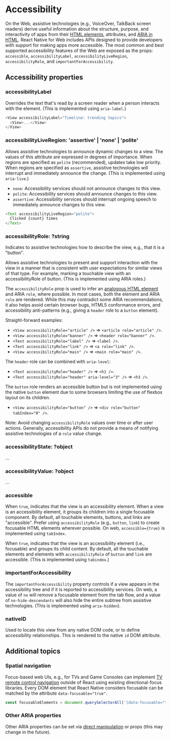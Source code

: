 
<Meta title="Guides|Accessibility" />

# Accessibility

On the Web, assistive technologies (e.g., VoiceOver, TalkBack screen readers)
derive useful information about the structure, purpose, and interactivity of
apps from their [HTML elements][html-accessibility-url], attributes, and [ARIA
in HTML][aria-in-html-url]. React Native for Web includes APIs designed to
provide developers with support for making apps more accessible. The most
common and best supported accessibility features of the Web are exposed as the
props: `accessible`, `accessibilityLabel`, `accessibilityLiveRegion`,
`accessibilityRole`, and `importantForAccessibility`.

## Accessibility properties

### accessibilityLabel

Overrides the text that's read by a screen reader when a person interacts with
the element. (This is implemented using `aria-label`.)

```js
<View accessibilityLabel="Timeline: trending topics">
  <View>...</View>
</View>
```

### accessibilityLiveRegion: 'assertive' | 'none' | 'polite'

Allows assistive technologies to announce dynamic changes to a view. The values
of this attribute are expressed in degrees of importance. When regions are
specified as `polite` (recommended), updates take low priority. When regions are
specified as `assertive`, assistive technologies will interrupt and immediately
announce the change. (This is implemented using `aria-live`.)

* `none`: Accessibility services should not announce changes to this view.
* `polite`: Accessibility services should announce changes to this view.
* `assertive`: Accessibility services should interrupt ongoing speech to immediately announce changes to this view.

```js
<Text accessibilityLiveRegion="polite">
  Clicked {count} times
</Text>
```

### accessibilityRole: ?string

Indicates to assistive technologies how to describe the view, e.g., that it is a "button".

Allows assistive technologies to present and support interaction with the view
in a manner that is consistent with user expectations for similar views of that
type. For example, marking a touchable view with an accessibilityRole of button.
(This is implemented using ARIA roles.)

The `accessibilityRole` prop is used to infer an [analogous HTML
element][html-aria-url] and ARIA `role`, where possible. In most cases, both
the element and ARIA `role` are rendered. While this may contradict some ARIA
recommendations, it also helps avoid certain browser bugs, HTML5 conformance
errors, and accessibility anti-patterns (e.g., giving a `header` role to a
`button` element).

Straight-forward examples:

* `<View accessibilityRole="article" />` => `<article role="article" />`.
* `<View accessibilityRole="banner" />` => `<header role="banner" />`.
* `<Text accessibilityRole="label" />` => `<label />`.
* `<Text accessibilityRole="link" />` => `<a role="link" />`.
* `<View accessibilityRole="main" />` => `<main role="main" />`.

The `header` role can be combined with `aria-level`:

* `<Text accessibilityRole="header" />` => `<h1 />`.
* `<Text accessibilityRole="header" aria-level="3" />` => `<h3 />`.

The `button` role renders an accessible button but is not implemented using the
native `button` element due to some browsers limiting the use of flexbox layout
on its children.

* `<View accessibilityRole="button" />` => `<div role="button" tabIndex="0" />`.

Note: Avoid changing `accessibilityRole` values over time or after user
actions. Generally, accessibility APIs do not provide a means of notifying
assistive technologies of a `role` value change.

### accessibilityState: ?object

...

### accessibilityValue: ?object

...

### accessible

When `true`, indicates that the view is an accessibility element. When a view
is an accessibility element, it groups its children into a single focusable
component. By default, all touchable elements, buttons, and links are
"accessible". Prefer using `accessibilityRole` (e.g., `button`, `link`) to
create focusable HTML elements wherever possible. On web, `accessible={true}`
is implemented using `tabIndex`.

When `true`, indicates that the view is an accessibility element (i.e.,
focusable) and groups its child content. By default, all the touchable elements
and elements with `accessibilityRole` of `button` and `link` are accessible.
(This is implemented using `tabindex`.)

### importantForAccessibility

The `importantForAccessibility` property controls if a view appears in the
accessibility tree and if it is reported to accessibility services. On web, a
value of `no` will remove a focusable element from the tab flow, and a value of
`no-hide-descendants` will also hide the entire subtree from assistive
technologies. (This is implemented using `aria-hidden`).

### nativeID

Used to locate this view from any native DOM code, or to define accessibility
relationships. This is rendered to the native `id` DOM attribute.

## Additional topics

### Spatial navigation

Focus-based web UIs, e.g., for TVs and Game Consoles can implement [TV remote
control navigation](https://developer.mozilla.org/en-US/docs/Mozilla/Firefox_OS_for_TV/TV_remote_control_navigation)
outside of React using existing directional-focus libraries. Every DOM element
that React Native considers focusable can be matched by the attribute
`data-focusable="true"`.

```js
const focusableElements = document.querySelectorAll('[data-focusable="true"]');
```

### Other ARIA properties

Other ARIA properties can be set via [direct
manipulation](./direct-manipulation.md) or props (this may change in the
future).

[aria-in-html-url]: https://w3c.github.io/aria-in-html/
[html-accessibility-url]: http://www.html5accessibility.com/
[html-aria-url]: http://www.w3.org/TR/html-aria/

